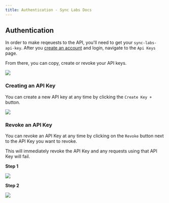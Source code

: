 ```yaml
---
title: Authentication - Sync Labs Docs
---
```


## Authentication

In order to make reqeuests to the API, you'll need to get your `sync-labs-api-key`. After you [create an account](https://app.synclabs.so/signup) and login, navigate to the `Api Keys` page.

From there, you can copy, create or revoke your API keys.

![](../assets/images/api-key-page.png)

### Creating an API Key

You can create a new API key at any time by clicking the `Create Key +` button.

![](../assets/images/create-api-key.png)

### Revoke an API Key

You can revoke an API Key at any time by clicking on the `Revoke` button next to the API Key you want to revoke.

This will immediately revoke the API Key and any requests using that API Key will fail.

**Step 1**

![](../assets/images/revoke-api-key-step1.png)

**Step 2**

![](../assets/images/revoke-api-key-step2.png)
